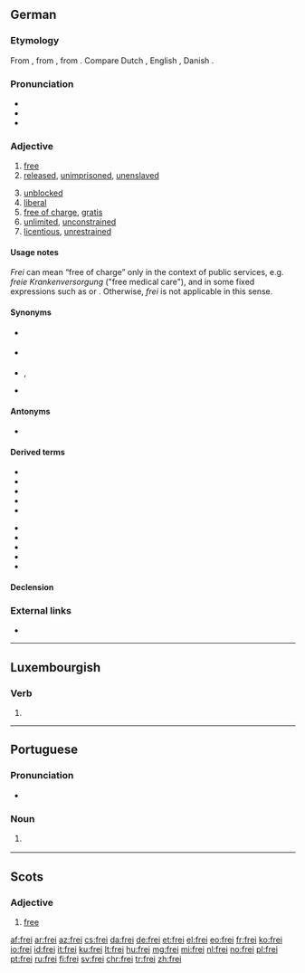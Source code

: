 {{also|Frei|-frei|fréi|freí}}
==German==

===Etymology===
From {{etyl|goh|de}} {{m|goh|frī}}, from {{etyl|gem-pro|de}} {{m|gem-pro|*frijaz}}, from {{etyl|ine-pro|de}} {{m|ine-pro|*preyH-||to be fond of}}. Compare Dutch {{m|nl|vrij}}, English {{m|en|free}}, Danish {{m|da|fri}}.

===Pronunciation===
* {{IPA|lang=de|[fʁaɪ̯]}}
* {{audio|De-frei.ogg|Audio|lang=de}}
* {{rhymes|aɪ̯|lang=de}}

===Adjective===
{{de-adj|er|sten|sup2=freiesten}}

# [[free]]
# [[released]], [[unimprisoned]], [[unenslaved]]
#: {{ux|de|Stadtluft macht '''frei'''.|City air makes one '''free'''.}}
# [[unblocked]]
# [[liberal]]
# [[free of charge]], [[gratis]] {{qualifier|see usage notes}}
# [[unlimited]], [[unconstrained]]
# [[licentious]], [[unrestrained]]

====Usage notes====
''Frei'' can mean “free of charge” only in the context of public services, e.g. ''freie Krankenversorgung'' ("free medical care"), and in some fixed expressions such as {{m|de|Freibier||free beer}} or {{m|de|freie Kost und Logis||free board and lodge}}. Otherwise, ''frei'' is not applicable in this sense.

====Synonyms====
* {{sense|unbound}} {{l|de|ungebunden}}
* {{sense|unconstrained}} {{l|de|ungezwungen}}
* {{sense|liberal}} {{l|de|liberal}}, {{l|de|freiheitlich}}
* {{sense|free of charge}} {{l|de|kostenlos}}

====Antonyms====
* {{l|de|unfrei}}

====Derived terms====
{{der-top}}
* {{l|de|ausländerfrei}}
* {{l|de|befreien}}
* {{l|de|bleifrei}}
* {{l|de|Freihandel}}
* {{l|de|Freiheit}}
{{der-mid}}
* {{l|de|freimütig}}
* {{l|de|Freizeit}}
* {{l|de|judenfrei}}
* {{l|de|jugendfrei}}
* {{l|de|wertfrei}}
{{der-bottom}}

====Declension====
{{de-decl-adj|frei|freier|freist|sup2=freiest}}

===External links===
* {{R:Duden}}

----

==Luxembourgish==

===Verb===
{{head|lb|verb form}}

# {{inflection of|freien||2|s|imp|lang=lb}}

----

==Portuguese==

===Pronunciation===
* {{a|Portugal}} {{IPA|/ˈfɾɐj/|/ˈfɾej/|lang=pt}}

===Noun===
{{pt-noun|m|freis}}

# {{alternative form of|freire|lang=pt}}
#: {{ux|pt|'''Frei''' Luís de Sousa|translation='''Brother''' Luís de Sousa.}}

----

==Scots==

===Adjective===
{{sco-adj|freier|freiist}}

# {{lb|sco|South Scots|archaic}} [[free]]

[[af:frei]]
[[ar:frei]]
[[az:frei]]
[[cs:frei]]
[[da:frei]]
[[de:frei]]
[[et:frei]]
[[el:frei]]
[[eo:frei]]
[[fr:frei]]
[[ko:frei]]
[[io:frei]]
[[id:frei]]
[[it:frei]]
[[ku:frei]]
[[lt:frei]]
[[hu:frei]]
[[mg:frei]]
[[mi:frei]]
[[nl:frei]]
[[no:frei]]
[[pl:frei]]
[[pt:frei]]
[[ru:frei]]
[[fi:frei]]
[[sv:frei]]
[[chr:frei]]
[[tr:frei]]
[[zh:frei]]